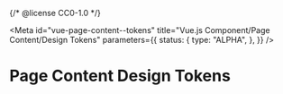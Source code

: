 {/* @license CC0-1.0 */}


<Meta
  id="vue-page-content--tokens"
  title="Vue.js Component/Page Content/Design Tokens"
  parameters={{
    status: {
      type: "ALPHA",
    },
  }}
/>

# Page Content Design Tokens

<ComponentTokensSection tokens={tokens} definition={tokensDefinitionPageContent} component="utrecht-page-content" />
